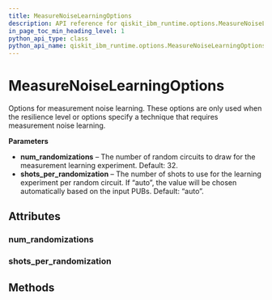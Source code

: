```yaml
---
title: MeasureNoiseLearningOptions
description: API reference for qiskit_ibm_runtime.options.MeasureNoiseLearningOptions
in_page_toc_min_heading_level: 1
python_api_type: class
python_api_name: qiskit_ibm_runtime.options.MeasureNoiseLearningOptions
---
```


# MeasureNoiseLearningOptions

<Class id="qiskit_ibm_runtime.options.MeasureNoiseLearningOptions" isDedicatedPage={true} github="https://github.com/Qiskit/qiskit-ibm-runtime/tree/stable/0.22/qiskit_ibm_runtime/options/measure_noise_learning_options.py#L20-L40" signature="MeasureNoiseLearningOptions(*args, **kwargs)">
  Options for measurement noise learning.

  <Admonition title="Note" type="note">
    These options are only used when the resilience level or options specify a technique that requires measurement noise learning.
  </Admonition>

  **Parameters**

  *   **num\_randomizations** – The number of random circuits to draw for the measurement learning experiment. Default: 32.
  *   **shots\_per\_randomization** – The number of shots to use for the learning experiment per random circuit. If “auto”, the value will be chosen automatically based on the input PUBs. Default: “auto”.

  ## Attributes

  ### num\_randomizations

  <Attribute id="qiskit_ibm_runtime.options.MeasureNoiseLearningOptions.num_randomizations" attributeTypeHint="UnsetType | int" attributeValue="Unset" />

  ### shots\_per\_randomization

  <Attribute id="qiskit_ibm_runtime.options.MeasureNoiseLearningOptions.shots_per_randomization" attributeTypeHint="UnsetType | int | Literal['auto']" attributeValue="Unset" />

  ## Methods
</Class>

